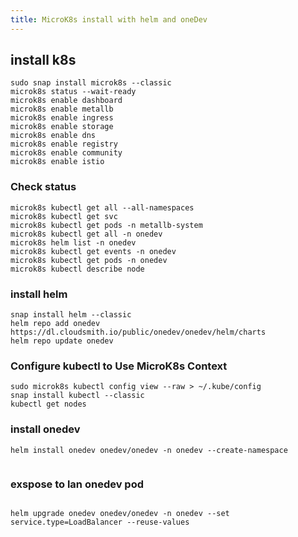 ```yaml
---
title: MicroK8s install with helm and oneDev
---
```


## install k8s

```
sudo snap install microk8s --classic
microk8s status --wait-ready
microk8s enable dashboard
microk8s enable metallb
microk8s enable ingress
microk8s enable storage
microk8s enable dns
microk8s enable registry
microk8s enable community
microk8s enable istio
```

### Check status

```
microk8s kubectl get all --all-namespaces
microk8s kubectl get svc
microk8s kubectl get pods -n metallb-system
microk8s kubectl get all -n onedev
microk8s helm list -n onedev
microk8s kubectl get events -n onedev
microk8s kubectl get pods -n onedev
microk8s kubectl describe node

```

### install helm

```
snap install helm --classic
helm repo add onedev https://dl.cloudsmith.io/public/onedev/onedev/helm/charts
helm repo update onedev
```

### Configure kubectl to Use MicroK8s Context

```
sudo microk8s kubectl config view --raw > ~/.kube/config
snap install kubectl --classic
kubectl get nodes

```

### install onedev

```
helm install onedev onedev/onedev -n onedev --create-namespace


```

### exspose to lan onedev pod

```

helm upgrade onedev onedev/onedev -n onedev --set service.type=LoadBalancer --reuse-values


```
